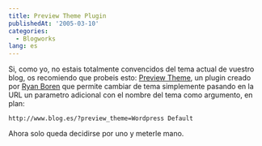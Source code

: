 ```yaml
---
title: Preview Theme Plugin
publishedAt: '2005-03-10'
categories:
  - Blogworks
lang: es
---
```


Si, como yo, no estais totalmente convencidos del tema actual de vuestro blog, os recomiendo que probeis esto: [Preview Theme](http://boren.nu/archives/2005/03/08/preview-theme-plugin/trackback/), un plugin creado por [Ryan Boren](http://boren.nu/) que permite cambiar de tema simplemente pasando en la URL un parametro adicional con el nombre del tema como argumento, en plan:

```
http://www.blog.es/?preview_theme=Wordpress Default
```

Ahora solo queda decidirse por uno y meterle mano.
